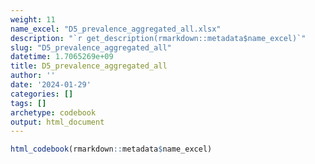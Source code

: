 ```yaml
---
weight: 11
name_excel: "D5_prevalence_aggregated_all.xlsx"
description: "`r get_description(rmarkdown::metadata$name_excel)`"
slug: "D5_prevalence_aggregated_all"
datetime: 1.7065269e+09
title: D5_prevalence_aggregated_all
author: ''
date: '2024-01-29'
categories: []
tags: []
archetype: codebook
output: html_document
---
```


```r
html_codebook(rmarkdown::metadata$name_excel)
```
